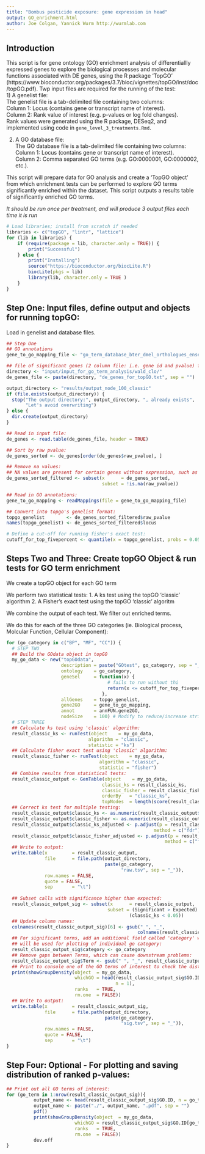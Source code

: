 ```yaml
---
title: "Bombus pesticide exposure: gene expression in head"
output: GO_enrichment.html
author: Joe Colgan, Yannick Wurm http://wurmlab.com
---
```


## Introduction 
This script is for gene ontology (GO) enrichment analysis of differentiallly expressed genes to explore the biological processes and molecular functions associated with DE genes, using the R package 'TopGO' (https://www.bioconductor.org/packages/3.7/bioc/vignettes/topGO/inst/doc/topGO.pdf).
Twp input files are required for the running of the test:  
1) A genelist file:  
The genelist file is a tab-delimited file containing two columns:  
Column 1: Locus (contains gene or transcript name of interest).  
Column 2: Rank value of interest (e.g. p-values or log fold changes).  
Rank values were generated using the R package, DESeq2, and implemented using code in ```gene_level_3_treatments.Rmd```.  

2) A GO database file:  
The GO database file is a tab-delimited file containing two columns:  
Column 1: Locus (contains gene or transcript name of interest).  
Column 2: Comma separated GO terms (e.g. GO:0000001, GO:0000002, etc.).  

This script will prepare data for GO analysis and create a 'TopGO object' from which enrichment tests can be performed to explore GO terms significantly enriched within the dataset. 
This script outputs a results table of significantly enriched GO terms.

*It should be run once per treatment, and will produce 3 output files each time it is run*

```r
# Load libraries; install from scratch if needed
libraries <- c("topGO", "lintr", "lattice")
for (lib in libraries) {
    if (require(package = lib, character.only = TRUE)) {
        print("Successful")
    } else {
        print("Installing")
        source("https://bioconductor.org/biocLite.R")
        biocLite(pkgs = lib)
        library(lib, character.only = TRUE )
    }
}
```

## Step One: Input files, define output and objects for running topGO: 
Load in genelist and database files.  

```r
## Step One
## GO annotations
gene_to_go_mapping_file <- "go_term_database_bter_dmel_orthologues_ensembl.txt"

## file of significant genes (2 column file: i.e. gene id and pvalue) file:
directory <- "input/input_for_go_term_analysis/wald_clo/"
de_genes_file <- paste(directory, "de_genes_for_topGO.txt", sep = "")

output_directory <- "results/output_node_100_classic"
if (file.exists(output_directory)) {
  stop("The output directory:", output_directory, ", already exists",
       "Let's avoid overwriting")
} else {
  dir.create(output_directory)
}

## Read in input file:
de_genes <- read.table(de_genes_file, header = TRUE)

## Sort by raw pvalue:
de_genes_sorted <- de_genes[order(de_genes$raw_pvalue), ]

## Remove na values:
## NA values are present for certain genes without expression, such as tRNAs:
de_genes_sorted_filtered <- subset(x      = de_genes_sorted,
                                   subset = !is.na(raw_pvalue))

## Read in GO annotations:  
gene_to_go_mapping <- readMappings(file = gene_to_go_mapping_file)

## Convert into topgo's genelist format:
topgo_genelist        <- de_genes_sorted_filtered$raw_pvalue
names(topgo_genelist) <- de_genes_sorted_filtered$locus

# Define a cut-off for running fisher's exact test:  
cutoff_for_top_fivepercent <- quantile(x = topgo_genelist, probs = 0.05)
```

## Steps Two and Three: Create topGO Object & run tests for GO term enrichment

We create a topGO object for each GO term

We perform two statistical tests:
1. A ks test using the topGO 'classic' algorithm
2. A Fisher's exact test using the topGO 'classic' algoritm

We combine the output of each test. 
We filter out enriched terms.

We do this for each of the three GO categories (ie. Biological process, Molcular Function, Cellular Component):

```r
for (go_category in c("BP", "MF", "CC")) {
  # STEP TWO
  ## Build the GOdata object in topGO
  my_go_data <- new("topGOdata",
                    description = paste("GOtest", go_category, sep = "_"),
                    ontology    = go_category,
                    geneSel     = function(x) {
                                     # fails to run without thi
                                     return(x <= cutoff_for_top_fivepercent)
                                   },
                    allGenes    = topgo_genelist,
                    gene2GO     = gene_to_go_mapping,
                    annot       = annFUN.gene2GO,
                    nodeSize    = 100) # Modify to reduce/increase stringency.
  # STEP THREE
  ## Calculate ks test using 'classic' algorithm:
  result_classic_ks <- runTest(object    = my_go_data,
                              algorithm = "classic",
                              statistic = "ks")
  ## Calculate fisher exact test using 'classic' algorithm:
  result_classic_fisher <- runTest(object    = my_go_data,
                                  algorithm = "classic",
                                  statistic = "fisher")
  ## Combine results from statistical tests:
  result_classic_output <- GenTable(object    = my_go_data,
                                   classic_ks = result_classic_ks,
                                   classic_fisher = result_classic_fisher,
                                   orderBy   = "classic_ks",
                                   topNodes  = length(score(result_classic_ks)))
  ## Correct ks test for multiple testing:
  result_classic_output$classic_ks <- as.numeric(result_classic_output$classic_ks)
  result_classic_output$classic_fisher <- as.numeric(result_classic_output$classic_fisher)
  result_classic_output$classic_ks_adjusted <- p.adjust(p = result_classic_output$classic_ks,
                                                      method = c("fdr"))
  result_classic_output$classic_fisher_adjusted <- p.adjust(p = result_classic_output$classic_fisher,
                                                          method = c("fdr"))
  ## Write to output:
  write.table(x         = result_classic_output,
              file      = file.path(output_directory,
                                    paste(go_category,
                                          "raw.tsv", sep = "_")),
              row.names = FALSE,
              quote = FALSE,
              sep       = "\t")
  
  ## Subset calls with significance higher than expected:
  result_classic_output_sig <- subset(x      = result_classic_output,
                                     subset = (Significant > Expected) &
                                             (classic_ks < 0.05))
  ## Update column names:
  colnames(result_classic_output_sig)[6] <- gsub(" ", "_",
                                                colnames(result_classic_output_sig)[6])
  ## For significant terms, add an additional field called 'category' which
  ## will be used for plotting of individual go category:
  result_classic_output_sig$category <- go_category
  ## Remove gaps between Terms, which can cause downstream problems:
  result_classic_output_sig$Term <- gsub(" ", "_", result_classic_output_sig$Term)
  ## Print to console one of the GO terms of interest to check the distribution of that GO term across ranked genes:
  print(showGroupDensity(object  = my_go_data,
                         whichGO = head(result_classic_output_sig$GO.ID,
                                        n = 1),
                         ranks   = TRUE,
                         rm.one  = FALSE))
  ## Write to output:
  write.table(x         = result_classic_output_sig,
              file      = file.path(output_directory,
                                    paste(go_category,
                                          "sig.tsv", sep = "_")),
              row.names = FALSE,
              quote = FALSE,
              sep       = "\t")
}

```

## Step Four: Optional - For plotting and saving distribution of ranked p-values:

```r
## Print out all GO terms of interest:
for (go_term in 1:nrow(result_classic_output_sig)){
          output_name <- head(result_classic_output_sig$GO.ID, n = go_term)
          output_name <- paste("./", output_name, ".pdf", sep = "")
          pdf()
          print(showGroupDensity(object  = my_go_data,
                         whichGO = result_classic_output_sig$GO.ID[go_term],
                         ranks   = TRUE,
                         rm.one  = FALSE))
          dev.off
}
```